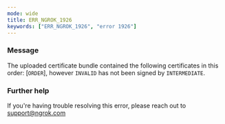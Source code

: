 ```yaml
---
mode: wide
title: ERR_NGROK_1926
keywords: ["ERR_NGROK_1926", "error 1926"]
---
```



### Message

The uploaded certificate bundle contained the following certificates in this order: [`ORDER`], however `INVALID` has not been signed by `INTERMEDIATE`.

<ErrorDetails />

### Further help

If you're having trouble resolving this error, please reach out to [support@ngrok.com](mailto:support@ngrok.com?subject=Help%20with%20ERR_NGROK_1926)
